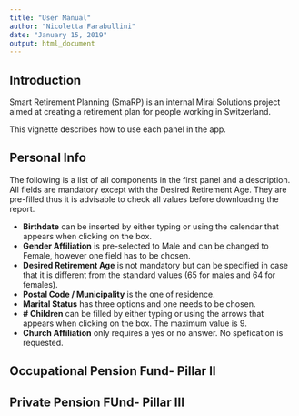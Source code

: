 ```yaml
---
title: "User Manual"
author: "Nicoletta Farabullini"
date: "January 15, 2019"
output: html_document
---
```

## Introduction

Smart Retirement Planning (SmaRP) is an internal Mirai Solutions project aimed at creating a retirement plan for people working in Switzerland. 

This vignette describes how to use each panel in the app. 

## Personal Info

The following is a list of all components in the first panel and a description. All fields are mandatory except with the Desired Retirement Age. They are pre-filled thus it is advisable to check all values before downloading the report.

- **Birthdate** can be inserted by either typing or using the calendar that appears when clicking on the box.
- **Gender Affiliation** is pre-selected to Male and can be changed to Female, however one field has to be chosen.
- **Desired Retirement Age** is not mandatory but can be specified in case that it is different from the standard values (65 for males and 64 for females).
- **Postal Code / Municipality** is the one of residence.
- **Marital Status** has three options and one needs to be chosen.
- **# Children** can be filled by either typing or using the arrows that appears when clicking on the box. The maximum value is 9.
- **Church Affiliation** only requires a yes or no answer. No spefication is requested.

## Occupational Pension Fund- Pillar II

## Private Pension FUnd- Pillar III
